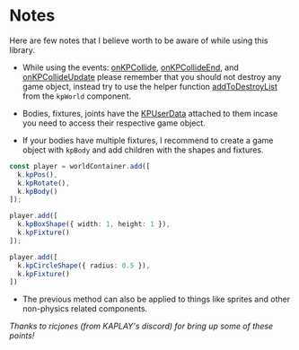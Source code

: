 # Notes

Here are few notes that I believe worth to be aware of while using this library.

- While using the events: [onKPCollide](/api/interfaces/KaPlanckPluginCtx#onkpcollide),
[onKPCollideEnd](/api/interfaces/KaPlanckPluginCtx#onkpcollideend), and
[onKPCollideUpdate](/api/interfaces/KaPlanckPluginCtx#onkpcollideupdate)
please remember that you should not destroy any game object, instead try to use the helper function
[addToDestroyList](/api/interfaces/KPWorldComp#addtodestroylist) from the `kpWorld` component.

- Bodies, fixtures, joints have the [KPUserData](/api/interfaces/KPUserData) attached to them incase you need
to access their respective game object.

- If your bodies have multiple fixtures, I recommend to create a game object with `kpBody` and add children
with the shapes and fixtures.

```ts
const player = worldContainer.add([
  k.kpPos(),
  k.kpRotate(),
  k.kpBody()
]);

player.add([
  k.kpBoxShape({ width: 1, height: 1 }),
  k.kpFixture()
]);

player.add([
  k.kpCircleShape({ radius: 0.5 }),
  k.kpFixture()
])
```

- The previous method can also be applied to things like sprites and other non-physics related components.

_Thanks to ricjones (from KAPLAY's discord) for bring up some of these points!_
